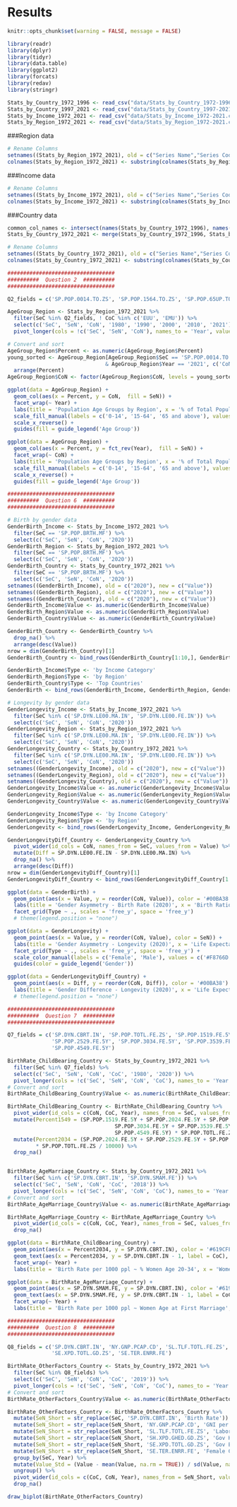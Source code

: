 # Results

```r
knitr::opts_chunk$set(warning = FALSE, message = FALSE)
```

```r
library(readr)
library(dplyr)
library(tidyr)
library(data.table)
library(ggplot2)
library(forcats)
library(redav)
library(stringr)
```


```r
Stats_by_Country_1972_1996 <- read_csv("data/Stats_by_Country_1972-1996.csv", na = "NA")
Stats_by_Country_1997_2021 <- read_csv("data/Stats_by_Country_1997-2021.csv", na = "NA")
Stats_by_Income_1972_2021 <- read_csv("data/Stats_by_Income_1972-2021.csv", na = "NA")
Stats_by_Region_1972_2021 <- read_csv("data/Stats_by_Region_1972-2021.csv", na = "NA")
```

###Region data

```r
# Rename Columns
setnames((Stats_by_Region_1972_2021), old = c("Series Name","Series Code", "Country Name", "Country Code"), new = c("SeN", "SeC", "CoN", "CoC"))
colnames(Stats_by_Region_1972_2021) <- substring(colnames(Stats_by_Region_1972_2021), 1, 4)
```

###Income data
```r
# Rename Columns
setnames((Stats_by_Income_1972_2021), old = c("Series Name","Series Code", "Country Name", "Country Code"), new = c("SeN", "SeC", "CoN", "CoC"))
colnames(Stats_by_Income_1972_2021) <- substring(colnames(Stats_by_Income_1972_2021), 1, 4)
```

###Country data
```r
common_col_names <- intersect(names(Stats_by_Country_1972_1996), names(Stats_by_Country_1997_2021))
Stats_by_Country_1972_2021 <- merge(Stats_by_Country_1972_1996, Stats_by_Country_1997_2021, all.x = TRUE)
```

```r
# Rename Columns
setnames((Stats_by_Country_1972_2021), old = c("Series Name","Series Code", "Country Name", "Country Code"), new = c("SeN", "SeC", "CoN", "CoC"))
colnames(Stats_by_Country_1972_2021) <- substring(colnames(Stats_by_Country_1972_2021), 1, 4)
```



```r
##################################
##########  Question 2  ##########
##################################

Q2_fields = c('SP.POP.0014.TO.ZS', 'SP.POP.1564.TO.ZS', 'SP.POP.65UP.TO.ZS')

AgeGroup_Region <- Stats_by_Region_1972_2021 %>%
  filter(SeC %in% Q2_fields, ! CoC %in% c('EUU', 'EMU')) %>%
  select(c('SeC', 'SeN', 'CoN', '1980', '1990', '2000', '2010', '2021')) %>%
  pivot_longer(cols = !c('SeC', 'SeN', 'CoN'), names_to = 'Year', values_to = 'Percent')

# Convert and sort
AgeGroup_Region$Percent <- as.numeric(AgeGroup_Region$Percent)
young_sorted <- AgeGroup_Region[AgeGroup_Region$SeC == 'SP.POP.0014.TO.ZS'
                               & AgeGroup_Region$Year == '2021', c('CoN', 'Percent')] %>%
  arrange(Percent)
AgeGroup_Region$CoN <- factor(AgeGroup_Region$CoN, levels = young_sorted$CoN)

ggplot(data = AgeGroup_Region) +
  geom_col(aes(x = Percent, y = CoN,  fill = SeN)) +
  facet_wrap(~ Year) +
  labs(title = 'Population Age Groups by Region', x = '% of Total Population', y = 'Region') +
  scale_fill_manual(labels = c('0-14', '15-64', '65 and above'), values = c('#619CFF', '#00BA38', '#F8766D')) +
  scale_x_reverse() +
  guides(fill = guide_legend('Age Group'))

ggplot(data = AgeGroup_Region) +
  geom_col(aes(x = Percent, y = fct_rev(Year),  fill = SeN)) +
  facet_wrap(~ CoN) +
  labs(title = 'Population Age Groups by Region', x = '% of Total Population', y = 'Year') +
  scale_fill_manual(labels = c('0-14', '15-64', '65 and above'), values = c('#619CFF', '#00BA38', '#F8766D')) +
  scale_x_reverse() +
  guides(fill = guide_legend('Age Group'))
```



```r
##################################
##########  Question 6  ##########
##################################

# Birth by gender data
GenderBirth_Income <- Stats_by_Income_1972_2021 %>%
  filter(SeC == 'SP.POP.BRTH.MF') %>%
  select(c('SeC', 'SeN', 'CoN', '2020'))
GenderBirth_Region <- Stats_by_Region_1972_2021 %>%
  filter(SeC == 'SP.POP.BRTH.MF') %>%
  select(c('SeC', 'SeN', 'CoN', '2020'))
GenderBirth_Country <- Stats_by_Country_1972_2021 %>%
  filter(SeC == 'SP.POP.BRTH.MF') %>%
  select(c('SeC', 'SeN', 'CoN', '2020'))
setnames((GenderBirth_Income), old = c("2020"), new = c("Value"))
setnames((GenderBirth_Region), old = c("2020"), new = c("Value"))
setnames((GenderBirth_Country), old = c("2020"), new = c("Value"))
GenderBirth_Income$Value <- as.numeric(GenderBirth_Income$Value)
GenderBirth_Region$Value <- as.numeric(GenderBirth_Region$Value)
GenderBirth_Country$Value <- as.numeric(GenderBirth_Country$Value)

GenderBirth_Country <- GenderBirth_Country %>%
  drop_na() %>%
  arrange(desc(Value))
nrow = dim(GenderBirth_Country)[1]
GenderBirth_Country <- bind_rows(GenderBirth_Country[1:10,], GenderBirth_Country[(nrow - 9):nrow,])

GenderBirth_Income$Type <- 'by Income Category'
GenderBirth_Region$Type <- 'by Region'
GenderBirth_Country$Type <- 'Top Countries'
GenderBirth <- bind_rows(GenderBirth_Income, GenderBirth_Region, GenderBirth_Country)

# Longevity by gender data
GenderLongevity_Income <- Stats_by_Income_1972_2021 %>%
  filter(SeC %in% c('SP.DYN.LE00.MA.IN', 'SP.DYN.LE00.FE.IN')) %>%
  select(c('SeC', 'SeN', 'CoN', '2020'))
GenderLongevity_Region <- Stats_by_Region_1972_2021 %>%
  filter(SeC %in% c('SP.DYN.LE00.MA.IN', 'SP.DYN.LE00.FE.IN')) %>%
  select(c('SeC', 'SeN', 'CoN', '2020'))
GenderLongevity_Country <- Stats_by_Country_1972_2021 %>%
  filter(SeC %in% c('SP.DYN.LE00.MA.IN', 'SP.DYN.LE00.FE.IN')) %>%
  select(c('SeC', 'SeN', 'CoN', '2020'))
setnames((GenderLongevity_Income), old = c("2020"), new = c("Value"))
setnames((GenderLongevity_Region), old = c("2020"), new = c("Value"))
setnames((GenderLongevity_Country), old = c("2020"), new = c("Value"))
GenderLongevity_Income$Value <- as.numeric(GenderLongevity_Income$Value)
GenderLongevity_Region$Value <- as.numeric(GenderLongevity_Region$Value)
GenderLongevity_Country$Value <- as.numeric(GenderLongevity_Country$Value)

GenderLongevity_Income$Type <- 'by Income Category'
GenderLongevity_Region$Type <- 'by Region'
GenderLongevity <- bind_rows(GenderLongevity_Income, GenderLongevity_Region)

GenderLongevityDiff_Country <- GenderLongevity_Country %>%
  pivot_wider(id_cols = CoN, names_from = SeC, values_from = Value) %>%
  mutate(Diff = SP.DYN.LE00.FE.IN - SP.DYN.LE00.MA.IN) %>%
  drop_na() %>%
  arrange(desc(Diff))
nrow = dim(GenderLongevityDiff_Country)[1]
GenderLongevityDiff_Country <- bind_rows(GenderLongevityDiff_Country[1:10,], GenderLongevityDiff_Country[(nrow - 9):nrow,])

ggplot(data = GenderBirth) +
  geom_point(aes(x = Value, y = reorder(CoN, Value)), color = '#00BA38') +
  labs(title = 'Gender Asymmetry - Birth Rate (2020)', x = 'Birth Ratio (Male/Female)', y = '') +
  facet_grid(Type ~ ., scales = 'free_y', space = 'free_y')
  # theme(legend.position = "none")

ggplot(data = GenderLongevity) +
  geom_point(aes(x = Value, y = reorder(CoN, Value), color = SeN)) +
  labs(title = 'Gender Asymmetry - Longevity (2020)', x = 'Life Expectancy', y = '') +
  facet_grid(Type ~ ., scales = 'free_y', space = 'free_y') +
  scale_color_manual(labels = c('Female', 'Male'), values = c('#F8766D', '#619CFF')) +
  guides(color = guide_legend('Gender'))

ggplot(data = GenderLongevityDiff_Country) +
  geom_point(aes(x = Diff, y = reorder(CoN, Diff)), color = '#00BA38') +
  labs(title = 'Gender Difference - Longevity (2020)', x = 'Life Expectancy (Female - Male)', y = 'Top and Bottom Countries')
  # theme(legend.position = "none")
```


```r
##################################
##########  Question 7  ##########
##################################

Q7_fields = c('SP.DYN.CBRT.IN', 'SP.POP.TOTL.FE.ZS', 'SP.POP.1519.FE.5Y', 'SP.POP.2024.FE.5Y',
              'SP.POP.2529.FE.5Y', 'SP.POP.3034.FE.5Y', 'SP.POP.3539.FE.5Y', 'SP.POP.4044.FE.5Y',
              'SP.POP.4549.FE.5Y')

BirthRate_ChildBearing_Country <- Stats_by_Country_1972_2021 %>%
  filter(SeC %in% Q7_fields) %>%
  select(c('SeC', 'SeN', 'CoN', 'CoC', '1980', '2020')) %>%
  pivot_longer(cols = !c('SeC', 'SeN', 'CoN', 'CoC'), names_to = 'Year', values_to = 'Value')
# Convert and sort
BirthRate_ChildBearing_Country$Value <- as.numeric(BirthRate_ChildBearing_Country$Value)

BirthRate_ChildBearing_Country <- BirthRate_ChildBearing_Country %>%
  pivot_wider(id_cols = c(CoN, CoC, Year), names_from = SeC, values_from = Value) %>%
  mutate(Percent1549 = (SP.POP.1519.FE.5Y + SP.POP.2024.FE.5Y + SP.POP.2529.FE.5Y +
                                  SP.POP.3034.FE.5Y + SP.POP.3539.FE.5Y + SP.POP.4044.FE.5Y +
                                  SP.POP.4549.FE.5Y) * SP.POP.TOTL.FE.ZS / 10000) %>%
  mutate(Percent2034 = (SP.POP.2024.FE.5Y + SP.POP.2529.FE.5Y + SP.POP.3034.FE.5Y)
         * SP.POP.TOTL.FE.ZS / 10000) %>%
  drop_na()


BirthRate_AgeMarriage_Country <- Stats_by_Country_1972_2021 %>%
  filter(SeC %in% c('SP.DYN.CBRT.IN', 'SP.DYN.SMAM.FE')) %>%
  select(c('SeC', 'SeN', 'CoN', 'CoC', '2018')) %>%
  pivot_longer(cols = !c('SeC', 'SeN', 'CoN', 'CoC'), names_to = 'Year', values_to = 'Value')
# Convert and sort
BirthRate_AgeMarriage_Country$Value <- as.numeric(BirthRate_AgeMarriage_Country$Value)

BirthRate_AgeMarriage_Country <- BirthRate_AgeMarriage_Country %>%
  pivot_wider(id_cols = c(CoN, CoC, Year), names_from = SeC, values_from = Value) %>%
  drop_na()

ggplot(data = BirthRate_ChildBearing_Country) +
  geom_point(aes(x = Percent2034, y = SP.DYN.CBRT.IN), color = '#619CFF', alpha = 0.7) +
  geom_text(aes(x = Percent2034, y = SP.DYN.CBRT.IN - 1, label = CoC), size = 1.5) +
  facet_wrap(~ Year) +
  labs(title = 'Birth Rate per 1000 ppl ~ % Women Age 20-34', x = 'Women Age 20-34 (% of Total Population)', y = 'Birth Rate per 1000 ppl')

ggplot(data = BirthRate_AgeMarriage_Country) +
  geom_point(aes(x = SP.DYN.SMAM.FE, y = SP.DYN.CBRT.IN), color = '#619CFF', alpha = 0.7) +
  geom_text(aes(x = SP.DYN.SMAM.FE, y = SP.DYN.CBRT.IN - 1, label = CoC), size = 1.5) +
  facet_wrap(~ Year) +
  labs(title = 'Birth Rate per 1000 ppl ~ Women Age at First Marriage', x = 'Women Age at First Marriage', y = 'Birth Rate per 1000 ppl')

```



```r
##################################
##########  Question 8  ##########
##################################

Q8_fields = c('SP.DYN.CBRT.IN', 'NY.GNP.PCAP.CD', 'SL.TLF.TOTL.FE.ZS', 'SH.XPD.GHED.GD.ZS',
              'SE.XPD.TOTL.GD.ZS', 'SE.TER.ENRR.FE')

BirthRate_OtherFactors_Country <- Stats_by_Country_1972_2021 %>%
  filter(SeC %in% Q8_fields) %>%
  select(c('SeC', 'SeN', 'CoN', 'CoC', '2019')) %>%
  pivot_longer(cols = !c('SeC', 'SeN', 'CoN', 'CoC'), names_to = 'Year', values_to = 'Value')
# Convert and sort
BirthRate_OtherFactors_Country$Value <- as.numeric(BirthRate_OtherFactors_Country$Value)

BirthRate_OtherFactors_Country <- BirthRate_OtherFactors_Country %>%
  mutate(SeN_Short = str_replace(SeC, 'SP.DYN.CBRT.IN', 'Birth Rate')) %>%
  mutate(SeN_Short = str_replace(SeN_Short, 'NY.GNP.PCAP.CD', 'GNI per capita')) %>%
  mutate(SeN_Short = str_replace(SeN_Short, 'SL.TLF.TOTL.FE.ZS', 'Labor Force Female %')) %>%
  mutate(SeN_Short = str_replace(SeN_Short, 'SH.XPD.GHED.GD.ZS', 'Gov Health Exp (% of GDP)')) %>%
  mutate(SeN_Short = str_replace(SeN_Short, 'SE.XPD.TOTL.GD.ZS', 'Gov Education Exp (% of GDP)')) %>%
  mutate(SeN_Short = str_replace(SeN_Short, 'SE.TER.ENRR.FE', 'Female College Enrollment %')) %>%
  group_by(SeC, Year) %>%
  mutate(Value_Std = (Value - mean(Value, na.rm = TRUE)) / sd(Value, na.rm = TRUE)) %>%
  ungroup() %>%
  pivot_wider(id_cols = c(CoC, CoN, Year), names_from = SeN_Short, values_from = Value_Std) %>%
  drop_na()

draw_biplot(BirthRate_OtherFactors_Country)

```

